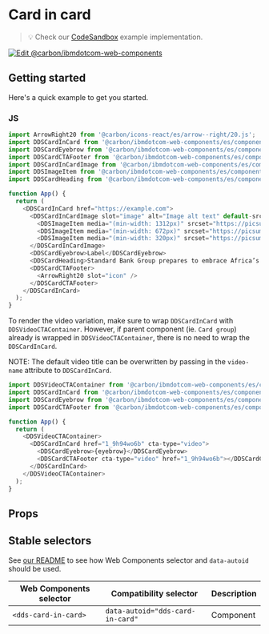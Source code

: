 
# Card in card

> 💡 Check our
> [CodeSandbox](https://githubbox.com/carbon-design-system/carbon-for-ibm-dotcom/tree/main/packages/web-components/examples/codesandbox/components-react/card-in-card)
> example implementation.

[![Edit @carbon/ibmdotcom-web-components](https://codesandbox.io/static/img/play-codesandbox.svg)](https://githubbox.com/carbon-design-system/carbon-for-ibm-dotcom/tree/main/packages/web-components/examples/codesandbox/components-react/card-in-card)

## Getting started

Here's a quick example to get you started.

### JS

```javascript
import ArrowRight20 from '@carbon/icons-react/es/arrow--right/20.js';
import DDSCardInCard from '@carbon/ibmdotcom-web-components/es/components-react/card-in-card/card-in-card';
import DDSCardEyebrow from '@carbon/ibmdotcom-web-components/es/components-react/card/card-eyebrow';
import DDSCardCTAFooter from '@carbon/ibmdotcom-web-components/es/components-react/cta/card-cta-footer';
import DDSCardInCardImage from '@carbon/ibmdotcom-web-components/es/components-react/card-in-card/card-in-card-image';
import DDSImageItem from '@carbon/ibmdotcom-web-components/es/components-react/image/image-item';
import DDSCardHeading from '@carbon/ibmdotcom-web-components/es/components-react/card/card-heading';

function App() {
  return (
    <DDSCardInCard href="https://example.com">
      <DDSCardInCardImage slot="image" alt="Image alt text" default-src="https://picsum.photos/id/1076/480/360">
        <DDSImageItem media="(min-width: 1312px)" srcset="https://picsum.photos/id/1076/1312/738"></DDSImageItem>
        <DDSImageItem media="(min-width: 672px)" srcset="https://picsum.photos/id/1076/960/540"></DDSImageItem>
        <DDSImageItem media="(min-width: 320px)" srcset="https://picsum.photos/id/1076/480/360"></DDSImageItem>
      </DDSCardInCardImage>
      <DDSCardEyebrow>Label</DDSCardEyebrow>
      <DDSCardHeading>Standard Bank Group prepares to embrace Africa’s AI opportunity</DDSCardHeading>
      <DDSCardCTAFooter>
        <ArrowRight20 slot="icon" />
      </DDSCardCTAFooter>
    </DDSCardInCard>
  );
}
```

To render the video variation, make sure to wrap `DDSCardInCard` with `DDSVideoCTAContainer`. However, if parent component (ie. `Card group`)
already is wrapped in `DDSVideoCTAContainer`, there is no need to wrap the `DDSCardInCard`.

NOTE: The default video title can be overwritten by passing in the `video-name` attribute to `DDSCardInCard`.

```javascript
import DDSVideoCTAContainer from '@carbon/ibmdotcom-web-components/es/components-react/cta/video-cta-container';
import DDSCardInCard from '@carbon/ibmdotcom-web-components/es/components-react/card-in-card/card-in-card';
import DDSCardEyebrow from '@carbon/ibmdotcom-web-components/es/components-react/card/card-eyebrow';
import DDSCardCTAFooter from '@carbon/ibmdotcom-web-components/es/components-react/cta/card-cta-footer';

function App() {
  return (
    <DDSVideoCTAContainer>
      <DDSCardInCard href="1_9h94wo6b" cta-type="video">
        <DDSCardEyebrow>{eyebrow}</DDSCardEyebrow>
        <DDSCardCTAFooter cta-type="video" href="1_9h94wo6b"></DDSCardCTAFooter>
      </DDSCardInCard>
    </DDSVideoCTAContainer>
  );
}
```

## Props

<Props of={PropTypesRef} />

## Stable selectors

See [our README](https://github.com/carbon-design-system/carbon-for-ibm-dotcom/tree/main/packages/web-components#stable-selectors-for-analytics-and-integratione2e-testing-in-web-components) to see how Web Components selector and `data-autoid` should be used.

| Web Components selector | Compatibility selector           | Description |
| ----------------------- | -------------------------------- | ----------- |
| `<dds-card-in-card>`    | `data-autoid="dds-card-in-card"` | Component   |
